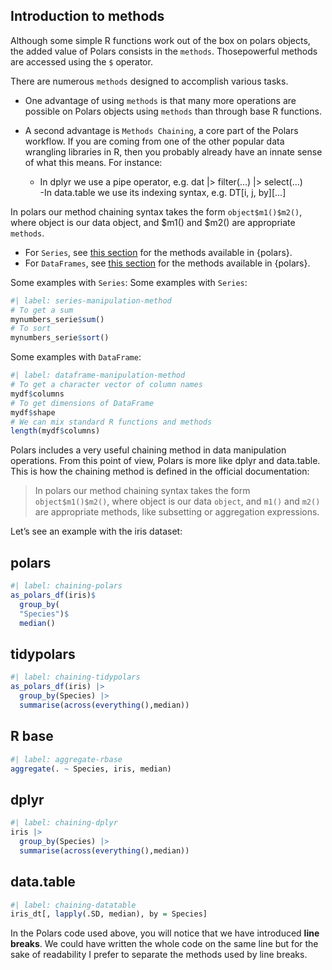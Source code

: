 ## Introduction to methods

::: {.callout-important}
Although some simple R functions work out of the box on polars objects, the added value of Polars consists in the `methods`. Thosepowerful methods are accessed using the `$` operator.  

There are numerous `methods` designed to accomplish various tasks.

- One advantage of using `methods` is that many more operations are possible on Polars objects using `methods` than through base R functions.  

- A second advantage is `Methods Chaining`, a core part of the Polars workflow. If you are coming from one of the other popular data wrangling libraries in R, then you probably already have an innate sense of what this means. For instance:  

    - In dplyr we use a pipe operator, e.g. dat |> filter(...) |> select(...)  
    -In data.table we use its indexing syntax, e.g. DT[i, j, by][...]  

In polars our method chaining syntax takes the form `object$m1()$m2()`, where object is our data object, and $m1() and $m2() are appropriate `methods`.
:::

-   For `Series`, see [this section](#list-of-methods-to-apply-to-series) for the methods available in {polars}.
-   For `DataFrames`, see [this section](#list-of-methods-to-apply-to-dataframe) for the methods available in {polars}.

Some examples with `Series`:
Some examples with `Series`:

```r
#| label: series-manipulation-method
# To get a sum
mynumbers_serie$sum()
# To sort
mynumbers_serie$sort()
```

Some examples with `DataFrame`:

```r
#| label: dataframe-manipulation-method
# To get a character vector of column names
mydf$columns
# To get dimensions of DataFrame
mydf$shape
# We can mix standard R functions and methods
length(mydf$columns)
```

Polars includes a very useful chaining method in data manipulation operations. From this point of view, Polars is more like dplyr and data.table. This is how the chaining method is defined in the official documentation:

> In polars our method chaining syntax takes the form `object$m1()$m2()`, where object is our data `object`, and `m1()` and `m2()` are appropriate methods, like subsetting or aggregation expressions.

Let's see an example with the iris dataset:

::: {.panel-tabset}
## polars

```r
#| label: chaining-polars
as_polars_df(iris)$
  group_by(
  "Species")$
  median()
```

## tidypolars

```r
#| label: chaining-tidypolars
as_polars_df(iris) |>
  group_by(Species) |>
  summarise(across(everything(),median))
```

## R base

```r
#| label: aggregate-rbase
aggregate(. ~ Species, iris, median)
```

## dplyr

```r
#| label: chaining-dplyr
iris |>
  group_by(Species) |>
  summarise(across(everything(),median))
```

## data.table

```r
#| label: chaining-datatable
iris_dt[, lapply(.SD, median), by = Species]
```
:::

::: {.callout-tip}
In the Polars code used above, you will notice that we have introduced **line breaks**. We could have written the whole code on the same line but for the sake of readability I prefer to separate the methods used by line breaks.
:::